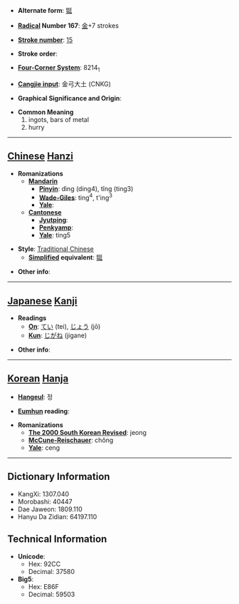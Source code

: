 * '''Alternate form''': [[铤]]

* '''[[Wiktionary:Chinese radical index| Radical]] Number 167''': [[Wiktionary:Chinese radical index 金|金]]+7 strokes

* '''[[Wiktionary:Chinese total strokes index|Stroke number]]''': [[Wiktionary:Chinese total strokes index 15|15]]

* '''Stroke order''': 

* '''[[Wiktionary:Chinese four corner index|Four-Corner System]]''': 8214<sub>1</sub>

* '''[[Wiktionary:Chinese Cangjie index|Cangjie input]]''': 金弓大土 (CNKG)

* '''Graphical Significance and Origin''': 

* '''Common Meaning'''
*#ingots, bars of metal
*# hurry


----

== [[Chinese]] [[Hanzi]] ==

* '''Romanizations'''
** '''[[Mandarin]]'''
*** '''[[Pinyin]]''': dìng (ding4), tǐng (ting3)
*** '''[[Wade-Giles]]''': ting<sup>4</sup>, t'ing<sup>3</sup>
*** '''[[Yale]]''': 
** '''[[Cantonese]]'''
*** '''[[Jyutping]]''':
*** '''[[Penkyamp]]''': 
*** '''[[Yale]]''': ting5

* '''Style''': [[Traditional Chinese]] 
** '''[[Simplified Chinese|Simplified]] equivalent''': [[铤]]

* '''Other info''': 

----

== [[Japanese]] [[Kanji]] ==

* '''Readings'''
** '''[[On]]''': [[てい]] (tei), [[じょう]] (jō)
** '''[[Kun]]''': [[じがね]] (jigane)

* '''Other info''':  

----

== [[Korean]] [[Hanja]] ==

* '''[[Hangeul]]''': 정

* '''[[Eumhun]] reading''': 

* '''Romanizations'''
** '''[[The 2000 South Korean Revised Romanization|The 2000 South Korean Revised]]''': jeong
** '''[[McCune-Reischauer]]''': chŏng
** '''[[Yale]]''': ceng

----

== Dictionary Information ==

* KangXi: 1307.040
* Morobashi: 40447
* Dae Jaweon: 1809.110
* Hanyu Da Zidian: 64197.110

== Technical Information ==

* '''Unicode''':
** Hex: 92CC
** Decimal: 37580
* '''Big5''':
** Hex: E86F
** Decimal: 59503